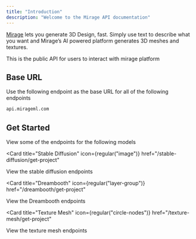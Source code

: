 ```yaml
---
title: "Introduction"
description: "Welcome to the Mirage API documentation"
---
```


[Mirage](https://www.mirageml.com/) lets you generate 3D Design, fast. Simply use text to describe what you want and Mirage’s AI powered platform generates 3D meshes and textures.

This is the public API for users to interact with mirage platform

## Base URL

Use the following endpoint as the base URL for all of the following endpoints

```bash
api.mirageml.com
```

## Get Started

View some of the endpoints for the following models

<Card
  title="Stable Diffusion"
  icon={regular("image")}
  href="/stable-diffusion/get-project"
>
  View the stable diffusion endpoints
</Card>

<Card
  title="Dreambooth"
  icon={regular("layer-group")}
  href="/dreambooth/get-project"
>
  View the Dreambooth endpoints
</Card>

<Card
  title="Texture Mesh"
  icon={regular("circle-nodes")}
  href="/texture-mesh/get-project"
>
  View the texture mesh endpoints
</Card>
